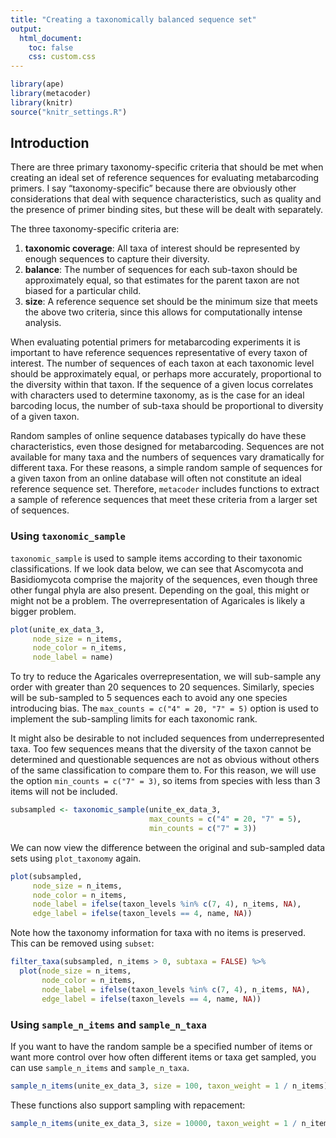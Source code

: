 ```yaml
---
title: "Creating a taxonomically balanced sequence set"
output:
  html_document:
    toc: false
    css: custom.css
---
```


```r
library(ape)
library(metacoder)
library(knitr)
source("knitr_settings.R")
```

## Introduction

There are three primary taxonomy-specific criteria that should be met when creating an ideal set of reference sequences for evaluating metabarcoding primers.
I say "taxonomy-specific" because there are obviously other considerations that deal with sequence characteristics, such as quality and the presence of primer binding sites, but these will be dealt with separately.

The three taxonomy-specific criteria are: 

1. **taxonomic coverage**: All taxa of interest should be represented by enough sequences to capture their diversity.
2. **balance**: The number of sequences for each sub-taxon should be approximately equal, so that estimates for the parent taxon are not biased for a particular child. 
3. **size**: A reference sequence set should be the minimum size that meets the above two criteria, since this allows for computationally intense analysis. 

When evaluating potential primers for metabarcoding experiments it is important to have reference sequences representative of every taxon of interest.
The number of sequences of each taxon at each taxonomic level should be approximately equal, or perhaps more accurately, proportional to the diversity within that taxon.
If the sequence of a given locus correlates with characters used to determine taxonomy, as is the case for an ideal barcoding locus, the number of sub-taxa should be proportional to diversity of a given taxon. 

Random samples of online sequence databases typically do have these characteristics, even those designed for metabarcoding. 
Sequences are not available for many taxa and the numbers of sequences vary dramatically for different taxa. 
For these reasons, a simple random sample of sequences for a given taxon from an online database will often not constitute an ideal reference sequence set. 
Therefore, `metacoder` includes functions to extract a sample of reference sequences that meet these criteria from a larger set of sequences. 

### Using `taxonomic_sample`

`taxonomic_sample` is used to sample items according to their taxonomic classifications. 
If we look data below, we can see that Ascomycota and Basidiomycota comprise the majority of the sequences, even though three other fungal phyla are also present.
Depending on the goal, this might or might not be a problem.
The overrepresentation of Agaricales is likely a bigger problem. 

```r
plot(unite_ex_data_3,
     node_size = n_items,
     node_color = n_items,
     node_label = name)
```

To try to reduce the Agaricales overrepresentation, we will sub-sample any order with greater than 20 sequences to 20 sequences.
Similarly, species will be sub-sampled to 5 sequences each to avoid any one species introducing bias.
The `max_counts = c("4" = 20, "7" = 5)` option is used to implement the sub-sampling limits for each taxonomic rank. 

It might also be desirable to not included sequences from underrepresented taxa.
Too few sequences means that the diversity of the taxon cannot be determined and questionable sequences are not as obvious without others of the same classification to compare them to.
For this reason, we will use the option `min_counts = c("7" = 3)`, so items from species with less than 3 items will not be included.

```r
subsampled <- taxonomic_sample(unite_ex_data_3,
                               max_counts = c("4" = 20, "7" = 5),
                               min_counts = c("7" = 3))
```

We can now view the difference between the original and sub-sampled data sets using `plot_taxonomy` again.

```r
plot(subsampled,
     node_size = n_items,
     node_color = n_items,
     node_label = ifelse(taxon_levels %in% c(7, 4), n_items, NA),
     edge_label = ifelse(taxon_levels == 4, name, NA))
```

Note how the taxonomy information for taxa with no items is preserved. 
This can be removed using `subset`:

```r
filter_taxa(subsampled, n_items > 0, subtaxa = FALSE) %>%
  plot(node_size = n_items,
       node_color = n_items,
       node_label = ifelse(taxon_levels %in% c(7, 4), n_items, NA),
       edge_label = ifelse(taxon_levels == 4, name, NA))
```


### Using `sample_n_items` and `sample_n_taxa`

If you want to have the random sample be a specified number of items or want more control over how often different items or taxa get sampled, you can use `sample_n_items` and `sample_n_taxa`.

```r
sample_n_items(unite_ex_data_3, size = 100, taxon_weight = 1 / n_items)
```

These functions also support sampling with repacement: 

```r
sample_n_items(unite_ex_data_3, size = 10000, taxon_weight = 1 / n_items, replace = TRUE)
```
